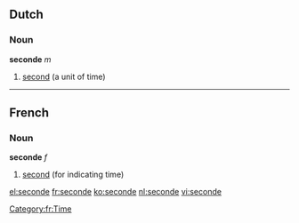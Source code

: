 ==Dutch==
===Noun===
'''seconde''' ''m''

#[[second]] (a unit of time)

----

==French==
[[Category:fr:Time]]
===Noun===
'''seconde''' ''f''

#[[second]] (for indicating time)

[[el:seconde]]
[[fr:seconde]]
[[ko:seconde]]
[[nl:seconde]]
[[vi:seconde]]